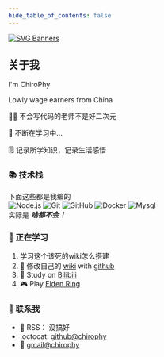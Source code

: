 ```yaml
---
hide_table_of_contents: false
---
```



[![SVG Banners](https://svg-banners.vercel.app/api?type=origin&text1=Welcom💖&width=1000&height=400)](https://github.com/Akshay090/svg-banners)

## 关于我
I'm ChiroPhy  

Lowly wage earners from China  

👨‍💻 不会写代码的老师不是好二次元  

🌱 不断在学习中...  

🗒️ 记录所学知识，记录生活感悟  

### 📚 技术栈
下面这些都是我编的  
![Node.js](https://img.shields.io/badge/-Node-333333?style=flat&logo=node.js)
![Git](https://img.shields.io/badge/-Git-333333?style=flat-square&logo=git)
![GitHub](https://img.shields.io/badge/-GitHub-333333?style=flat-square&logo=github)
![Docker](https://img.shields.io/badge/-Docker-333333?style=flat&logo=docker)
![Mysql](https://img.shields.io/badge/-Mysql-333333?style=flat&logo=mysql)  
实际是 ***啥都不会！***  


### 🔭 正在学习

1. 学习这个该死的wiki怎么搭建  
2. 🍭 修改自己的 [wiki](https://wiki.chirophy.online/) with [github](https://github.com/chirophy/)
3. 🍹 Study on [Bilibili](https://www.bilibili.com/)
4. 🎮 Play [Elden Ring](https://wiki.chirophy.online/docs/Game/Elden-Ring/introduce)

### 💬 联系我

- 📢 RSS： 没搞好  
- :octocat: [github@chirophy](https://github.com/chirophy)
- :email: [gmail@chirophy](mailto:chirophy@gmail.com)
